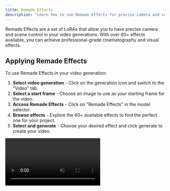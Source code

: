 ```yaml
---
title: Remade Effects
description: "Learn how to use Remade Effects for precise camera and scene control in your videos"
---
```


Remade Effects are a set of LoRAs that allow you to have precise camera and scene control in your video generations. With over 60+ effects available, you can achieve professional-grade cinematography and visual effects.

## Applying Remade Effects

To use Remade Effects in your video generation:

1. **Select video generation** - Click on the generation icon and switch to the "Video" tab.
2. **Select a start frame** - Choose an image to use as your starting frame for the video.
3. **Access Remade Effects** - Click on "Remade Effects" in the model selector.
4. **Browse effects** - Explore the 60+ available effects to find the perfect one for your project.
5. **Select and generate** - Choose your desired effect and click generate to create your video.

<Frame>
  <video
    src="https://storage.googleapis.com/remade-v2/website/remade_effects.mp4"
    autoPlay
    loop
    muted
    playsInline
    style={{ width: "100%", height: "auto" }}
  />
</Frame>

<Warning>
  **Important:** Depending on whether you have added a start frame or not,
  different effects are available to view and select. Make sure you decide
  whether you're going for text-to-video or image-to-video prior to viewing the
  effects.
</Warning>

## Types of Effects Available

Remade Effects include various categories of camera movements and scene controls:

- **Camera movements** - Dolly shots, pans, tilts, and complex camera trajectories.
- **Scene transitions** - Arc right, arc left, smooth transitions between different scenes or perspectives.
- **Visual effects** - Explosions, disintegration effect, dynamic lighting changes, atmospheric effects, and cinematic styles.
- **Camera types** - Fisheye, ultra wide, and precise control over different lens perspectives.
- **Motion control** - Precise control over object and character movements.

<Tip>
  Preview different effects to see which one best matches your creative vision
  before generating your final video.
</Tip>
